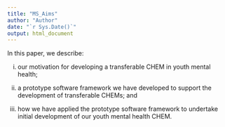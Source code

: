 ```yaml
---
title: "MS_Aims"
author: "Author"
date: "`r Sys.Date()`"
output: html_document
---
```


In this paper, we describe:

(i)	our motivation for developing a transferable CHEM in youth mental health;

(ii) a prototype software framework we have developed to support the development of transferable CHEMs; and
<!-- propose a set of ethical responsibilities for CHEM project teams and criteria for assessing ethical CHEM implementations; -->
<!-- (ii)  -->

(iii)	how we have applied the prototype software framework to undertake initial development of our youth mental health CHEM.
